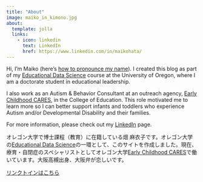 ```yaml
---
title: "About"
image: maiko_in_kimono.jpg
about:
  template: jolla
  links:
    - icon: linkedin
      text: LinkedIn
      href: https://www.linkedin.com/in/maikohata/ 
---
```


Hi, I'm Maiko (here's [how to pronounce my name](https://namedrop.io/maikohata)). I created this blog as part of my [Educational Data Science](https://education.uoregon.edu/) course at the University of Oregon, where I am a doctorate student in educational leadership.

I also work as an Autism & Behavior Consultant at an outreach agency, [Early Childhood CARES](https://earlychildhoodcares.uoregon.edu/), in the College of Education. This role motivated me to learn more so I can better support infants and toddlers who experience Autism and/or Developmental Disability and their families.

For more information, please check out my [LinkedIn](https://www.linkedin.com/in/maikohata) page.

オレゴン大学で博士課程（教育）に在籍している畑 麻衣子です。オレゴン大学の[Educational Data Science](https://education.uoregon.edu/)の一環として、このサイトを作成しました。現在、療育・自閉症のスペシャリストとしてオレゴン大学[Early Childhood CARES](https://earlychildhoodcares.uoregon.edu/)で働いています。大阪高槻出身、大阪弁が恋しいです。

[リンクトインはこちら](https://www.linkedin.com/in/maikohata)
